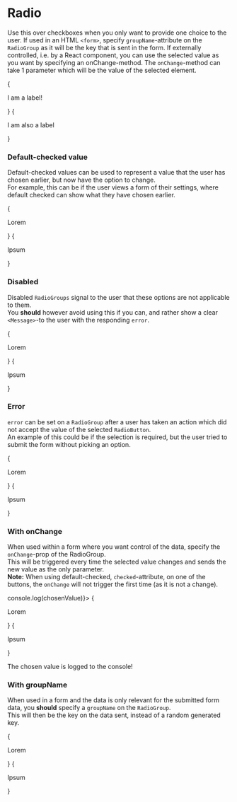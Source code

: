 
<Meta title="Forms|Radio" component={RadioGroup} />

# Radio

Use this over checkboxes when you only want to provide one choice to the user.
If used in an HTML `<form>`, specify `groupName`-attribute on the `RadioGroup` as it will be the key that is sent in the form.
If externally controlled, i.e. by a React component, you can use the selected value as you want by specifying an onChange-method.
The `onChange`-method can take 1 parameter which will be the value of the selected element.

<Preview>
  <Story name="Default">
    <RadioGroup>
      <RadioButton value="1">{<p>I am a label!</p>}</RadioButton>
      <RadioButton value="2">{<p>I am also a label</p>}</RadioButton>
    </RadioGroup>
  </Story>
</Preview>

<Props of={RadioGroup} />

### Default-checked value

Default-checked values can be used to represent a value that the user has chosen earlier, but now have the option to change.  
For example, this can be if the user views a form of their settings, where default checked can show what they have chosen earlier.  

<Preview>
  <Story name="Default-checked value">
    <RadioGroup>
      <RadioButton value="Lorem" checked>{<p>Lorem</p>}</RadioButton>
      <RadioButton value="Ipsum">{<p>Ipsum</p>}</RadioButton>
    </RadioGroup>
  </Story>
</Preview>

### Disabled

Disabled `RadioGroups` signal to the user that these options are not applicable to them.  
You **should** however avoid using this if you can, and rather show a clear `<Message>`-to the user with the responding `error`.

<Preview>
  <Story name="Disabled">
    <RadioGroup disabled>
      <RadioButton value="Lorem">{<p>Lorem</p>}</RadioButton>
      <RadioButton value="Ipsum">{<p>Ipsum</p>}</RadioButton>
    </RadioGroup>
  </Story>
</Preview>

### Error

`error` can be set on a `RadioGroup` after a user has taken an action which did not accept the value of the selected `RadioButton`.  
An example of this could be if the selection is required, but the user tried to submit the form without picking an option.

<Preview>
  <Story name="Error">
    <RadioGroup error>
      <RadioButton value="Lorem">{<p>Lorem</p>}</RadioButton>
      <RadioButton value="Ipsum">{<p>Ipsum</p>}</RadioButton>
    </RadioGroup>
  </Story>
</Preview>

### With onChange

When used within a form where you want control of the data, specify the `onChange`-prop of the RadioGroup.  
This will be triggered every time the selected value changes and sends the new value as the only parameter.  
**Note:** When using default-checked, `checked`-attribute, on one of the buttons, the `onChange` will not trigger the first time (as it is not a change).

<Preview>
  <Story name="With onChange">
    <RadioGroup onChange={(chosenValue) => console.log(chosenValue)}>
      <RadioButton value="Lorem">{<p>Lorem</p>}</RadioButton>
      <RadioButton value="Ipsum">{<p>Ipsum</p>}</RadioButton>
      <p>The chosen value is logged to the console!</p>
    </RadioGroup>
  </Story>
</Preview>

### With groupName

When used in a form and the data is only relevant for the submitted form data,
you **should** specify a `groupName` on the `RadioGroup`.  
This will then be the key on the data sent, instead of a random generated key.  

<Preview>
  <Story name="With groupName">
    <RadioGroup groupName="FavouriteSubject">
      <RadioButton value="Lorem">{<p>Lorem</p>}</RadioButton>
      <RadioButton value="Ipsum">{<p>Ipsum</p>}</RadioButton>
    </RadioGroup>
  </Story>
</Preview>